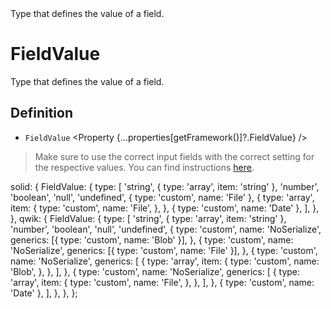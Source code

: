 
<Title>FieldValue</Title>
<Description>Type that defines the value of a field.</Description>

# FieldValue

Type that defines the value of a field.

## Definition

- `FieldValue` <Property {...properties[getFramework()]?.FieldValue} />

> Make sure to use the correct input fields with the correct setting for the respective values. You can find instructions <A href="../../guides/special-inputs">here</A>.

  solid: {
    FieldValue: {
      type: [
        'string',
        { type: 'array', item: 'string' },
        'number',
        'boolean',
        'null',
        'undefined',
        { type: 'custom', name: 'File' },
        {
          type: 'array',
          item: {
            type: 'custom',
            name: 'File',
          },
        },
        { type: 'custom', name: 'Date' },
      ],
    },
  },
  qwik: {
    FieldValue: {
      type: [
        'string',
        { type: 'array', item: 'string' },
        'number',
        'boolean',
        'null',
        'undefined',
        {
          type: 'custom',
          name: 'NoSerialize',
          generics: [{ type: 'custom', name: 'Blob' }],
        },
        {
          type: 'custom',
          name: 'NoSerialize',
          generics: [{ type: 'custom', name: 'File' }],
        },
        {
          type: 'custom',
          name: 'NoSerialize',
          generics: [
            {
              type: 'array',
              item: {
                type: 'custom',
                name: 'Blob',
              },
            },
          ],
        },
        {
          type: 'custom',
          name: 'NoSerialize',
          generics: [
            {
              type: 'array',
              item: {
                type: 'custom',
                name: 'File',
              },
            },
          ],
        },
        { type: 'custom', name: 'Date' },
      ],
    },
  },
};
